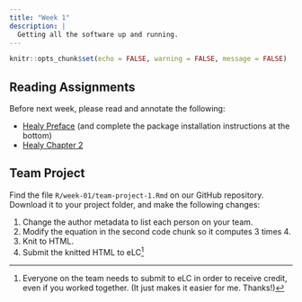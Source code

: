 ```yaml
---
title: "Week 1"
description: |
  Getting all the software up and running.
---
```


```r
knitr::opts_chunk$set(echo = FALSE, warning = FALSE, message = FALSE)
```

## Reading Assignments

Before next week, please read and annotate the following:

- [Healy Preface](https://socviz.co/index.html#preface) (and complete the package installation instructions at the bottom)
- [Healy Chapter 2](https://socviz.co/gettingstarted.html#gettingstarted)

## Team Project

Find the file `R/week-01/team-project-1.Rmd` on our GitHub repository. Download it to your project folder, and make the following changes:

1. Change the author metadata to list each person on your team.
2. Modify the equation in the second code chunk so it computes 3 times 4.
3. Knit to HTML.
4. Submit the knitted HTML to eLC[^1] 

[^1]: Everyone on the team needs to submit to eLC in order to receive credit, even if you worked together. (It just makes it easier for me. Thanks!)